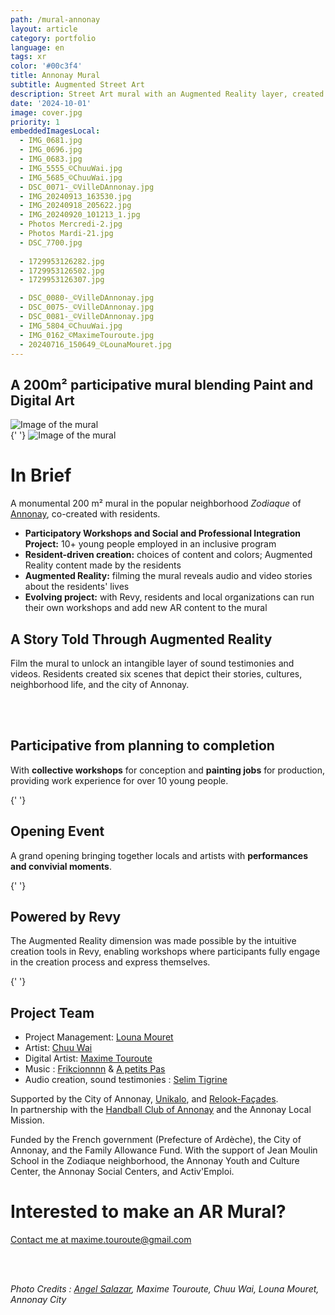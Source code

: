 ```yaml
---
path: /mural-annonay
layout: article
category: portfolio
language: en
tags: xr
color: '#00c3f4'
title: Annonay Mural
subtitle: Augmented Street Art
description: Street Art mural with an Augmented Reality layer, created with Chuu Wai and Louna Mouret
date: '2024-10-01'
image: cover.jpg
priority: 1
embeddedImagesLocal:
  - IMG_0681.jpg
  - IMG_0696.jpg
  - IMG_0683.jpg
  - IMG_5555_©ChuuWai.jpg
  - IMG_5685_©ChuuWai.jpg
  - DSC_0071-_©VilleDAnnonay.jpg
  - IMG_20240913_163530.jpg
  - IMG_20240918_205622.jpg
  - IMG_20240920_101213_1.jpg
  - Photos Mercredi-2.jpg
  - Photos Mardi-21.jpg
  - DSC_7700.jpg  
  
  - 1729953126282.jpg
  - 1729953126502.jpg
  - 1729953126307.jpg

  - DSC_0080-_©VilleDAnnonay.jpg
  - DSC_0075-_©VilleDAnnonay.jpg
  - DSC_0081-_©VilleDAnnonay.jpg
  - IMG_5804_©ChuuWai.jpg
  - IMG_0162_©MaximeTouroute.jpg
  - 20240716_150649_©LounaMouret.jpg
---
```


## A 200m² participative mural blending Paint and Digital Art

![Image of the  mural](cover.jpg)  
<ImageGrid props={props.data.mdx.frontmatter.embeddedImagesLocal.slice(0,3)} />{' '}
![Image of the  mural](megaPano-lowlow.jpg)  


# In Brief
A monumental 200 m² mural in the popular neighborhood _Zodiaque_ of [Annonay](https://www.annonay.fr/), co-created with residents.

* __**Participatory Workshops and Social and Professional Integration Project**:__ 10+ young people employed in an inclusive program
* __Resident-driven creation:__ choices of content and colors; Augmented Reality content made by the residents
* __Augmented Reality:__ filming the mural reveals audio and video stories about the residents' lives
* __Evolving project:__ with Revy, residents and local organizations can run their own workshops and add new AR content to the mural

## A Story Told Through Augmented Reality

Film the mural to unlock an intangible layer of sound testimonies and videos. Residents created six scenes that depict their stories, cultures, neighborhood life, and the city of Annonay.

<ResponsiveIframe
  src="https://youtube.com/embed/JnUd3BPIaU8"
  width="1920"
  height="1080"
/>

<br />
<br />

## Participative from planning to completion

With __collective workshops__ for conception and __painting jobs__ for production, providing work experience for over 10 young people.


<ResponsiveIframe
  src="https://player.vimeo.com/video/1020579074"
  width="1920"
  height="1080"
/>

<ImageGrid props={props.data.mdx.frontmatter.embeddedImagesLocal.slice(3,12)} />{' '}


## Opening Event

A grand opening bringing together locals and artists with __performances and convivial moments__.

<ImageGrid props={props.data.mdx.frontmatter.embeddedImagesLocal.slice(12,15)} />{' '}


<ResponsiveIframe
  src="https://youtube.com/embed/mDf55pISk-w"
  width="1920"
  height="1080"
/>

## Powered by Revy

The Augmented Reality dimension was made possible by the intuitive creation tools in Revy, enabling workshops where participants fully engage in the creation process and express themselves.


<ImageGrid props={props.data.mdx.frontmatter.embeddedImagesLocal.slice(15,22)} />{' '}

## Project Team

* Project Management: [Louna Mouret](//www.linkedin.com/in/louna-mouret-219b4318b/)
* Artist: [Chuu Wai](//chuuwai.com)
* Digital Artist: [Maxime Touroute](//maximetouroute.com)
* Music : [Frikcionnnn](https://www.instagram.com/frikcionnnn) & [A petits Pas](https://www.instagram.com/apetitspasgroupe)
* Audio creation, sound testimonies : [Selim Tigrine](//fr.linkedin.com/in/selim-tigrine-b38408170)

Supported by the City of Annonay, [Unikalo](//unikalo.com/), and [Relook-Façades](//www.relook-facades.fr/).  
In partnership with the [Handball Club of Annonay](//www.hbca07.fr/) and the Annonay Local Mission.

Funded by the French government (Prefecture of Ardèche), the City of Annonay, and the Family Allowance Fund. With the support of Jean Moulin School in the Zodiaque neighborhood, the Annonay Youth and Culture Center, the Annonay Social Centers, and Activ'Emploi.


# Interested to make an AR Mural?

[Contact me at maxime.touroute@gmail.com](mailto:maxime.touroute@gmail.com)


<br />
<br />

_Photo Credits : [Angel Salazar](//www.estudiocreativo.fr/angelsalazar), Maxime Touroute, Chuu Wai, Louna Mouret, Annonay City_